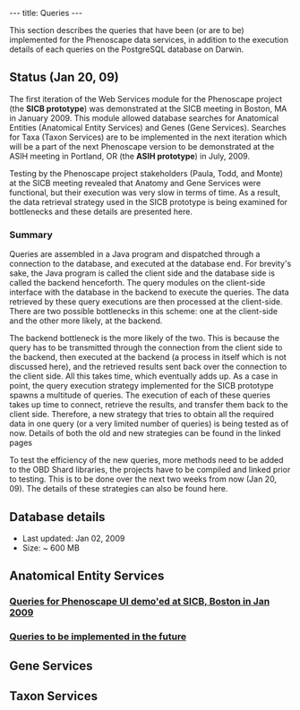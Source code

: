 ---
title: Queries
---

This section describes the queries that have been (or are to be) implemented for the Phenoscape data services, in addition to the execution details of each queries on the PostgreSQL database on Darwin.

==Status (Jan 20, 09)==
The first iteration of the Web Services module for the Phenoscape project (the '''SICB prototype''') was demonstrated at the SICB meeting in Boston, MA in January 2009. This module allowed database searches for Anatomical Entities (Anatomical Entity Services) and Genes (Gene Services). Searches for Taxa (Taxon Services) are to be implemented in the next iteration which will be a part of the next Phenoscape version to be demonstrated at the ASIH meeting in Portland, OR (the '''ASIH prototype''') in July, 2009.

Testing by the Phenoscape project stakeholders (Paula, Todd, and Monte) at the SICB meeting revealed that Anatomy and Gene Services were functional, but their execution was very slow in terms of time. As a result, the data retrieval strategy used in the SICB prototype is being examined for bottlenecks and these details are presented here.

===Summary===
Queries are assembled in a Java program and dispatched through a connection to the database, and executed at the database end. For brevity's sake, the Java program is called the client side and the database side is called the backend henceforth. The query modules on the client-side interface with the database in the backend to execute the queries. The data retrieved by these query executions are then processed at the client-side. There are two possible bottlenecks in this scheme: one at the client-side and the other more likely, at the backend. 

The backend bottleneck is the more likely of the two. This is because the query has to be transmitted through the connection from the client side to the backend, then executed at the backend (a process in itself which is not discussed here), and the retrieved results sent back over the connection to the client side. All this takes time, which eventually adds up. As a case in point, the query execution strategy implemented for the SICB prototype spawns a multitude of queries. The execution of each of these queries takes up time to connect, retrieve the results, and transfer them back to the client side. Therefore, a new strategy that tries to obtain all the required data in one query (or a very limited number of queries) is being tested as of now. Details of both the old and new strategies can be found in the linked pages

To test the efficiency of the new queries, more methods need to be added to the OBD Shard libraries, the projects have to be compiled and linked prior to testing. This is to be done over the next two weeks from now (Jan 20, 09). The details of these strategies can also be found here.

==Database details==
* Last updated: Jan 02, 2009
* Size: ~ 600 MB

==Anatomical Entity Services==

===[[Queries for Phenoscape UI demo'ed at SICB, Boston in Jan 2009]]===

===[[Queries to be implemented in the future]]===

==Gene Services==

==Taxon Services==